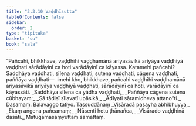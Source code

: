 ```yaml
---
title: "3.3.10 Vaḍḍhīsutta"
tableOfContents: false
sidebar:
  order: 2
type: "tipitaka"
basket: "su"
book: "sala"
---
```



<DynamicBreadcrumb />

<Division number="313" book="sala" bookNo="13" page="446">

<Paragraph number="1318" book="sala">
“Pañcahi, bhikkhave, vaḍḍhīhi vaḍḍhamānā ariyasāvikā ariyāya vaḍḍhiyā vaḍḍhati sārādāyinī ca hoti varādāyinī ca kāyassa. Katamehi pañcahi? Saddhāya vaḍḍhati, sīlena vaḍḍhati, sutena vaḍḍhati, cāgena vaḍḍhati, paññāya vaḍḍhati—  imehi kho, bhikkhave, pañcahi vaḍḍhīhi vaḍḍhamānā ariyasāvikā ariyāya vaḍḍhiyā vaḍḍhati, sārādāyinī ca hoti, varādāyinī ca kāyassāti.
</Paragraph>

<Paragraph number="1319" type="verses" book="sala">
_Saddhāya sīlena ca yādha vaḍḍhati,_  
_Paññāya cāgena sutena cūbhayaṃ;_  
_Sā tādisī sīlavatī upāsikā,_  
_Ādīyati sāramidheva attano”ti._  


</Paragraph>
</Division>

<Paragraph number="1320" type="center" book="sala">
Dasamaṃ.



</Paragraph>

<Paragraph number="1321" type="center" book="sala">
Balavaggo tatiyo.



</Paragraph>

<Paragraph number="1322" type="center" book="sala">
Tassuddānaṃ


</Paragraph>

<Paragraph number="1323" type="verses" book="sala">
_Visāradā pasayha abhibhuyya,_  
_Ekaṃ aṅgena pañcamaṃ;_  
_Nāsenti hetu ṭhānañca,_  
_Visārado vaḍḍhinā dasāti._  


</Paragraph>

<Paragraph number="1324" type="center" book="sala">
Mātugāmasaṃyuttaṃ samattaṃ.
</Paragraph>